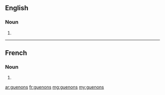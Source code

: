 ==English==

===Noun===
{{head|en|plural}}

# {{plural of|guenon|lang=en|nocat=1}}

----

==French==

===Noun===
{{head|fr|plural}}

# {{plural of|guenon|lang=fr|nocat=1}}

[[ar:guenons]]
[[fr:guenons]]
[[mg:guenons]]
[[my:guenons]]